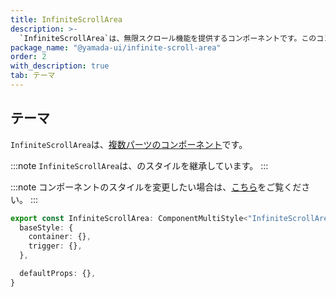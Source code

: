 ```yaml
---
title: InfiniteScrollArea
description: >-
  `InfiniteScrollArea`は、無限スクロール機能を提供するコンポーネントです。このコンポーネントは、コンポーネントの終わりに達したときに次のデータセットを自動的に読み込み、表示することで、スムーズなスクロール体験を提供します。
package_name: "@yamada-ui/infinite-scroll-area"
order: 2
with_description: true
tab: テーマ
---
```


## テーマ

`InfiniteScrollArea`は、[複数パーツのコンポーネント](/styled-system/theming/component-styles#複数パーツのコンポーネント)です。

:::note
`InfiniteScrollArea`は、のスタイルを継承しています。
:::

:::note
コンポーネントのスタイルを変更したい場合は、[こちら](/styled-system/theming/customize-theme#コンポーネントのスタイルを変更する)をご覧ください。
:::

```ts
export const InfiniteScrollArea: ComponentMultiStyle<"InfiniteScrollArea"> = {
  baseStyle: {
    container: {},
    trigger: {},
  },

  defaultProps: {},
}
```
